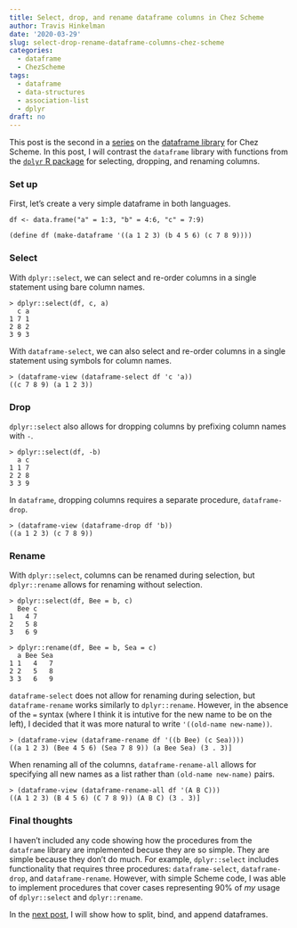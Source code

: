 ```yaml
---
title: Select, drop, and rename dataframe columns in Chez Scheme
author: Travis Hinkelman
date: '2020-03-29'
slug: select-drop-rename-dataframe-columns-chez-scheme
categories:
  - dataframe
  - ChezScheme
tags:
  - dataframe
  - data-structures
  - association-list
  - dplyr
draft: no
---
```


This post is the second in a [series](/categories/dataframe/) on the [dataframe library](https://hinkelman.github.io/dataframe/) for Chez Scheme. In this post, I will contrast the `dataframe` library with functions from the [`dplyr` R package](https://dplyr.tidyverse.org) for selecting, dropping, and renaming columns.

### Set up

First, let's create a very simple dataframe in both languages.

```
df <- data.frame("a" = 1:3, "b" = 4:6, "c" = 7:9)

(define df (make-dataframe '((a 1 2 3) (b 4 5 6) (c 7 8 9))))
```

### Select

With `dplyr::select`, we can select and re-order columns in a single statement using bare column names.

```
> dplyr::select(df, c, a)
  c a
1 7 1
2 8 2
3 9 3
```

With `dataframe-select`, we can also select and re-order columns in a single statement using symbols for column names.

```
> (dataframe-view (dataframe-select df 'c 'a))
((c 7 8 9) (a 1 2 3))
```

### Drop

`dplyr::select` also allows for dropping columns by prefixing column names with `-`.

```
> dplyr::select(df, -b)
  a c
1 1 7
2 2 8
3 3 9
```

In `dataframe`, dropping columns requires a separate procedure, `dataframe-drop`.

```
> (dataframe-view (dataframe-drop df 'b))
((a 1 2 3) (c 7 8 9))
```

### Rename

With `dplyr::select`, columns can be renamed during selection, but `dplyr::rename` allows for renaming without selection.

```
> dplyr::select(df, Bee = b, c)
  Bee c
1   4 7
2   5 8
3   6 9

> dplyr::rename(df, Bee = b, Sea = c)
  a Bee Sea
1 1   4   7
2 2   5   8
3 3   6   9
```

`dataframe-select` does not allow for renaming during selection, but `dataframe-rename` works similarly to `dplyr::rename`. However, in the absence of the `=` syntax (where I think it is intutive for the new name to be on the left), I decided that it was more natural to write `'((old-name new-name))`. 

```
> (dataframe-view (dataframe-rename df '((b Bee) (c Sea))))
((a 1 2 3) (Bee 4 5 6) (Sea 7 8 9)) (a Bee Sea) (3 . 3)]
```

When renaming all of the columns, `dataframe-rename-all` allows for specifying all new names as a list rather than `(old-name new-name)` pairs. 

```
> (dataframe-view (dataframe-rename-all df '(A B C)))
((A 1 2 3) (B 4 5 6) (C 7 8 9)) (A B C) (3 . 3)]
```

### Final thoughts

I haven't included any code showing how the procedures from the `dataframe` library are implemented becuse they are so simple. They are simple because they don't do much. For example, `dplyr::select` includes functionality that requires three procedures: `dataframe-select`, `dataframe-drop`, and `dataframe-rename`. However, with simple Scheme code, I was able to implement procedures that cover cases representing 90% of *my* usage of `dplyr::select` and `dplyr::rename`.

In the [next post](/posts/split-bind-append-dataframes-chez-scheme/), I will show how to split, bind, and append dataframes. 
